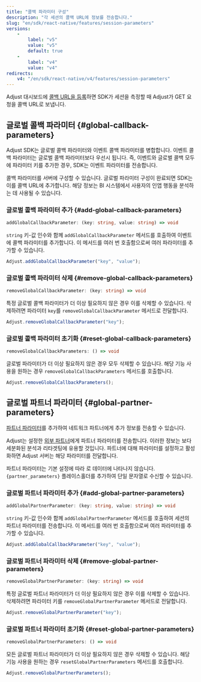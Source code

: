 ```yaml
---
title: "콜백 파라미터 구성"
description: "각 세션의 콜백 URL에 정보를 전송합니다."
slug: "en/sdk/react-native/features/session-parameters"
versions: 
    - 
        label: "v5"
        value: "v5"
        default: true
    - 
        label: "v4"
        value: "v4"
redirects: 
    v4: "/en/sdk/react-native/v4/features/session-parameters"
---
```

Adjust 대시보드에 [콜백 URL을 등록](https://help.adjust.com/en/article/recommended-placeholders-callbacks)하면 SDK가 세션을 측정할 때 Adjust가 GET 요청을 콜백 URL로 보냅니다.

글로벌 콜백 파라미터 \{\#global\-callback\-parameters\}
---------------------------------------------------

<callout type="note"> 

Adjust SDK는 글로벌 콜백 파라미터와 이벤트 콜백 파라미터를 병합합니다. 이벤트 콜백 파라미터는 글로벌 콜백 파라미터보다 우선시 됩니다. 즉, 이벤트와 글로벌 콜백 모두에 파라미터 키를 추가한 경우, SDK는 이벤트 파라미터를 전송합니다.
</Callout> 

콜백 파라미터를 서버에 구성할 수 있습니다. 글로벌 파라미터 구성이 완료되면 SDK는 이를 콜백 URL에 추가합니다. 해당 정보는 BI 시스템에서 사용자의 인앱 행동을 분석하는 데 사용될 수 있습니다.

### 글로벌 콜백 파라미터 추가 \{\#add\-global\-callback\-parameters\}

<codeblock title="메서드 서명"> 

```ts
addGlobalCallbackParameter: (key: string, value: string) => void
```

</CodeBlock> 

`string` 키\-값 인수와 함께 `addGlobalCallbackParameter` 메서드를 호출하여 이벤트에 콜백 파라미터를 추가합니다. 이 메서드를 여러 번 호출함으로써 여러 파라미터를 추가할 수 있습니다.

```jsx
Adjust.addGlobalCallbackParameter("key", "value");
```

### 글로벌 콜백 파라미터 삭제 \{\#remove\-global\-callback\-parameters\}

<codeblock title="메서드 서명"> 

```ts
removeGlobalCallbackParameter: (key: string) => void
```

</CodeBlock> 

특정 글로벌 콜백 파라미터가 더 이상 필요하지 않은 경우 이를 삭제할 수 있습니다. 삭제하려면 파라미터 `key`를 `removeGlobalCallbackParameter` 메서드로 전달합니다.

```jsx
Adjust.removeGlobalCallbackParameter("key");
```

### 글로벌 콜백 파라미터 초기화 \{\#reset\-global\-callback\-parameters\}

<codeblock title="메서드 서명"> 

```ts
removeGlobalCallbackParameters: () => void
```

</CodeBlock> 

글로벌 파라미터가 더 이상 필요하지 않은 경우 모두 삭제할 수 있습니다. 해당 기능 사용을 원하는 경우 `removeGlobalCallbackParameters` 메서드를 호출합니다.

```jsx
Adjust.removeGlobalCallbackParameters();
```

글로벌 파트너 파라미터 \{\#global\-partner\-parameters\}
---------------------------------------------------

[파트너 파라미터](https://help.adjust.com/en/article/data-sharing-ad-network#map-parameters)를 추가하여 네트워크 파트너에게 추가 정보를 전송할 수 있습니다.

Adjust는 설정한 [외부 파트너](https://help.adjust.com/en/article/integrated-partners)에게 파트너 파라미터를 전송합니다. 이러한 정보는 보다 세분화된 분석과 리타겟팅에 유용할 것입니다. 파트너에 대해 파라미터를 설정하고 활성화하면 Adjust 서버는 해당 파라미터를 전달합니다.
<callout type="note"> 

파트너 파라미터는 기본 설정에 따라 로 데이터에 나타나지 않습니다. `{partner_parameters}` 플레이스홀더를 추가하여 단일 문자열로 수신할 수 있습니다.
</Callout> 

### 글로벌 파트너 파라미터 추가 \{\#add\-global\-partner\-parameters\}

<codeblock title="메서드 서명"> 

```ts
addGlobalPartnerParameter: (key: string, value: string) => void
```

</CodeBlock> 

`string` 키\-값 인수와 함께 `addGlobalPartnerParameter` 메서드를 호출하여 세션의 파트너 파라미터를 전송합니다. 이 메서드를 여러 번 호출함으로써 여러 파라미터를 추가할 수 있습니다.

```jsx
Adjust.addGlobalCallbackParameter("key", "value");
```

### 글로벌 파트너 파라미터 삭제 \{\#remove\-global\-partner\-parameters\}

<codeblock title="메서드 서명"> 

```ts
removeGlobalPartnerParameter: (key: string) => void
```

</CodeBlock> 

특정 글로벌 파트너 파라미터가 더 이상 필요하지 않은 경우 이를 삭제할 수 있습니다. 삭제하려면 파라미터 키를 `removeGlobalPartnerParameter` 메서드로 전달합니다.

```jsx
Adjust.removeGlobalPartnerParameter("key");
```

### 글로벌 파트너 파라미터 초기화 \{\#reset\-global\-partner\-parameters\}

<codeblock title="메서드 서명"> 

```ts
removeGlobalPartnerParameters: () => void
```

</CodeBlock> 

모든 글로벌 파트너 파라미터가 더 이상 필요하지 않은 경우 삭제할 수 있습니다. 해당 기능 사용을 원하는 경우 `resetGlobalPartnerParameters` 메서드를 호출합니다.

```jsx
Adjust.removeGlobalPartnerParameters();
```

